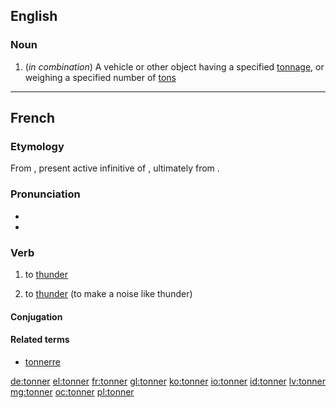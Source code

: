 ==English==

===Noun===
{{en-noun}}

# (''in combination'') A vehicle or other object having a specified [[tonnage]], or weighing a specified number of [[ton]]s

----
==French==

===Etymology===
From {{etyl|la|fr}} {{term|tonāre|lang=la}}, present active infinitive of {{term|tonō|lang=la}}, ultimately from {{etyl|ine-pro|fr}} {{term/t|ine-pro|*(s)tenh₂-||to thunder}}.

===Pronunciation===
* {{IPA|/tɔ.ne/|lang=fr}}
* {{audio|Fr-tonner.ogg|tonner}}

===Verb===
{{fr-verb|type=impersonal}}

# {{context|meteorology|impersonal|lang=fr}} to [[thunder]]
# to [[thunder]] (to make a noise like thunder)

====Conjugation====
{{fr-conj-er|tonn|avoir}}

====Related terms====
* [[tonnerre]]

[[de:tonner]]
[[el:tonner]]
[[fr:tonner]]
[[gl:tonner]]
[[ko:tonner]]
[[io:tonner]]
[[id:tonner]]
[[lv:tonner]]
[[mg:tonner]]
[[oc:tonner]]
[[pl:tonner]]